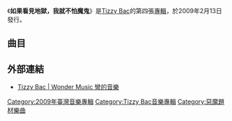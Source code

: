 {{Infobox Album
| Name            = 如果看見地獄，我就不怕魔鬼
| Type            = 專輯
| Artist          = [[Tizzy_Bac|Tizzy Bac]]
| Cover           = Tizzy02-04.jpg
| Released        = 2009年2月13日
| Recorded        = 
| Genre           = [[另類搖滾|另類搖滾]] 
| Length          = 1:11:46
| Label           = [[彎的音樂|彎的音樂]]
| Producer        = Tizzy Bac
| Chart position  = 
| Last album      = [[聊聊吧|聊聊吧]]<br />（2007年）
| This album      =  '''如果看見地獄，我就不怕魔鬼''' <br />（2009年）
| Next album      = '''告密的心''' <br />（2011年）
| Misc            = 
}}

《'''如果看見地獄，我就不怕魔鬼'''》是[[Tizzy_Bac|Tizzy Bac]]的第四張[[專輯|專輯]]，於2009年2月13日發行。

== 曲目 ==
{{Tracklist
| total_length = 1:11:46

| all_arranger = 
| all_producer =

| title1 = 鐵之貝克
| music1 = Tizzy Bac
| lyrics1 = Tizzy Bac
| length1 = 6:20

| title2 = 丹尼爾是GAY
| music2 = Tizzy Bac
| lyrics2 = Tizzy Bac
| length2 = 4:31

| title3 = For the Way I Live
| music3 = Tizzy Bac
| lyrics3 = Tizzy Bac
| length3 = 6:22

| title4 = 婚禮歌手
| music4 = Tizzy Bac
| lyrics4 = Tizzy Bac
| length4 = 4:24

| title5 = Loser
| music5 = Tizzy Bac
| lyrics5 = Tizzy Bac
| length5 = 4:32

| title6= 如果看見地獄，我就不怕魔鬼
| music6= Tizzy Bac
| lyrics6= Tizzy Bac
| length6= 5:16

| title7= Shall We Dance
| music7= Tizzy Bac
| lyrics7= Tizzy Bac
| length7= 6:22

| title8= 季後賽
| music8= Tizzy Bac
| lyrics8= Tizzy Bac
| length8= 3:04

| title9= 美麗 喔 憂傷
| music9= Tizzy Bac
| lyrics9= Tizzy Bac
| length9= 7:17

| title10 = Heather
| music10 = Tizzy Bac
| lyrics10 = Tizzy Bac
| length10 = 5:48

| title11 = 瞬間白眼一千遍
| music11 = Tizzy Bac
| lyrics11 = Tizzy Bac
| length11 = 4:42

| title12 = 最後告解
| music12 = Tizzy Bac
| lyrics12 = Tizzy Bac
| length12 = 8:00

| title13 = 太陽快跑
| music13 = Tizzy Bac
| lyrics13 = Tizzy Bac
| length13 = 5:08
}}

== 外部連結 ==
*[http://www.wondermusic.com.tw/?page_id=158 Tizzy Bac | Wonder Music 彎的音樂]{{Wayback|url=http://www.wondermusic.com.tw/?page_id=158 |date=20150328164322 }}

{{Tizzy Bac}}

[[Category:2009年臺灣音樂專輯|Category:2009年臺灣音樂專輯]]
[[Category:Tizzy_Bac音樂專輯|Category:Tizzy Bac音樂專輯]]
[[Category:惡魔題材樂曲|Category:惡魔題材樂曲]]